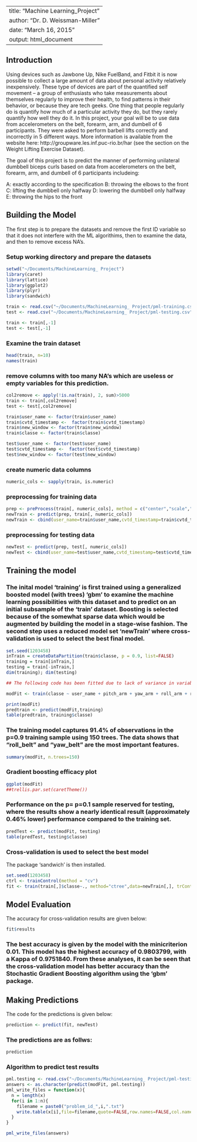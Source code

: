 
---
title: "Machine Learning_Project"
author: "Dr. D. Weissman-Miller"
date: "March 16, 2015"
output: html_document
---

## Introduction

Using devices such as Jawbone Up, Nike FuelBand, and Fitbit it is now possible to collect a large amount of data about personal activity relatively inexpensively. These type of devices are part of the quantified self movement – a group of enthusiasts who take measurements about themselves regularly to improve their health, to find patterns in their behavior, or because they are tech geeks. One thing that people regularly do is quantify how much of a particular activity they do, but they rarely quantify how well they do it. In this project, your goal will be to use data from accelerometers on the belt, forearm, arm, and dumbell of 6 participants. They were asked to perform barbell lifts correctly and incorrectly in 5 different ways. More information is available from the website here: http://groupware.les.inf.puc-rio.br/har (see the section on the Weight Lifting Exercise Dataset).

The goal of this project is to predict the manner of performing unilateral dumbbell biceps curls based on data from accelerometers on the belt, forearm, arm, and dumbell of 6 participants includeing:

A: exactly according to the specification
B: throwing the elbows to the front
C: lifting the dumbbell only halfway
D: lowering the dumbbell only halfway
E: throwing the hips to the front

## Building the Model
The first step is to prepare the datasets and remove the first ID variable so that it does not interfere with the ML algorithims, then to examine the data, and then to remove excess NA's.

### Setup working directory and prepare the datasets

```r
setwd("~/Documents/MachineLearning_ Project")
library(caret)
library(lattice)
library(ggplot2)
library(plyr)
library(sandwich)

train <- read.csv("~/Documents/MachineLearning_ Project/pml-training.csv")
test <- read.csv("~/Documents/MachineLearning_ Project/pml-testing.csv")

train <- train[,-1]
test <- test[,-1]
```
### Examine the train dataset

```r
head(train, n=10)
names(train)
```
### remove columns with too many NA's which are useless or empty variables for this prediction.

```r
col2remove <- apply(!is.na(train), 2, sum)>5000
train <- train[,col2remove]
test <- test[,col2remove]

train$user_name <- factor(train$user_name)
train$cvtd_timestamp <-  factor(train$cvtd_timestamp)
train$new_window <- factor(train$new_window)
train$classe <- factor(train$classe)

test$user_name <- factor(test$user_name)
test$cvtd_timestamp <-  factor(test$cvtd_timestamp)
test$new_window <- factor(test$new_window)
```
### create numeric data columns

```r
numeric_cols <- sapply(train, is.numeric)
```

### preprocessing for training data

```r
prep <- preProcess(train[, numeric_cols], method = c("center","scale","medianImpute"))
newTrain <- predict(prep, train[, numeric_cols])
newTrain <- cbind(user_name=train$user_name,cvtd_timestamp=train$cvtd_timestamp,new_window=train$new_window,newTrain)
```

### preprocessing for testing data

```r
newTest <- predict(prep, test[, numeric_cols])
newTest <- cbind(user_name=test$user_name,cvtd_timestamp=test$cvtd_timestamp,new_window=test$new_window,newTest)
```

## Training the model
### The inital model 'training' is first trained using a generalized boosted model (with trees) 'gbm' to examine the machine learning possibilities with this dataset and to predict on an initial subsample of the 'train' dataset. Boosting is selected because of the somewhat sparse data which would be augmented by building the model in a stage-wise fashion. The second step uses a reduced model set 'newTrain' where cross-validation is used to select the best final model.  

```r
set.seed(1203458)
inTrain = createDataPartition(train$classe, p = 0.9, list=FALSE)
training = train[inTrain,]
testing = train[-inTrain,]
dim(training); dim(testing)

## The following code has been fitted due to lack of variance in variables such as kurtosis_yaw_dumbell, where there were 50 warnings showing no variation.

modFit <- train(classe ~ user_name + pitch_arm + yaw_arm + roll_arm + roll_belt + pitch_belt + yaw_belt + gyros_belt_x + gyros_belt_y +  gyros_belt_z + accel_belt_x + accel_belt_y + accel_belt_z + magnet_belt_x + magnet_belt_y + magnet_belt_z + gyros_arm_x + gyros_arm_y + gyros_arm_z + accel_arm_x + accel_arm_y + accel_arm_z + magnet_arm_x + magnet_arm_y + magnet_arm_z + roll_dumbbell + pitch_dumbbell + yaw_dumbbell, method="gbm", data=training, verbose=FALSE)

print(modFit)
predtrain <- predict(modFit,training)
table(predtrain, training$classe)
```
### The training model captures 91.4% of observations in the p=0.9 training sample using 150 trees. The data shows that "roll_belt" and "yaw_belt" are the most important features.

```r
summary(modFit, n.trees=150)
```
### Gradient boosting efficacy plot

```r
ggplot(modFit)
##trellis.par.set(caretTheme())
```
### Performance on the p= p=0.1 sample reserved for testing, where the results show a nearly identical result (approximately 0.46% lower) performance compared to the training set.

```r
predTest <- predict(modFit, testing)
table(predTest, testing$classe)
```

### Cross-validation is used to select the best model
The package 'sandwich' is then installed.

```r
set.seed(1203458)
ctrl <- trainControl(method = "cv")
fit <- train(train[,]$classe~., method="ctree",data=newTrain[,], trControl = ctrl)
```
## Model Evaluation
The accuracy for cross-validation results are given below:
        
```r
fit$results
```
### The best accuracy is given by the model with the minicriterion 0.01.  This model has the highest accuracy of 0.9803799, with a Kappa of 0.9751840. From these analyses, it can be seen that the cross-validation model has better accuracy than the Stochastic Gradient Boosting algorithm using the 'gbm' package.

## Making Predictions
The code for the  predictions is given below:

```r
prediction <- predict(fit, newTest)
```
### The predictions are as follws:

```r
prediction
```
### Algorithm to predict test results
```r

pml.testing <- read.csv("~/Documents/MachineLearning_ Project/pml-testing.csv")
answers <- as.character(predict(modFit, pml.testing))
pml_write_files = function(x){
  n = length(x)
  for(i in 1:n){
    filename = paste0("problem_id_",i,".txt")
    write.table(x[i],file=filename,quote=FALSE,row.names=FALSE,col.names=FALSE)
  }
}

pml_write_files(answers)
```




